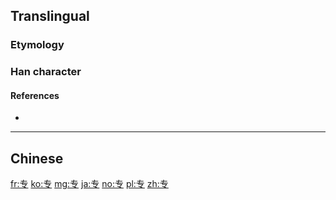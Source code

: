 ==Translingual==
{{stroke order}}
{{Han simplified forms|專|専|专}}

===Etymology===
{{Han simp|專}}

===Han character===
{{Han char|rn=1|rad=一|as=03|sn=4|four=|canj=QNI}}

====References====
* {{Han ref|kx=0077.061|hdz=10010.050|uh=4E13|ud=19987}}

----

==Chinese==
{{zh-see|專}}

[[fr:专]]
[[ko:专]]
[[mg:专]]
[[ja:专]]
[[no:专]]
[[pl:专]]
[[zh:专]]